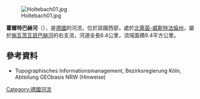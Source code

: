 {{Onesource|time=2020-07-26T02:46:27+00:00}}
{{Coord|51|49|32|N|8|37|2|E|display=title}}
[[Image:Holtebach01.jpg|right]]

'''霍爾特巴赫河'''（{{lang-de|Holtebach}}），是[[德國|德國]]的河流，位於該國西部，處於[[北萊茵-威斯特法倫州|北萊茵-威斯特法倫州]]，屬於[[施瓦茨瓦瑟巴赫河_(埃姆斯河支流)|施瓦茨瓦瑟巴赫河]]的右支流，河道全長6.4公里，流域面積9.4平方公里。

==參考資料==
* Topographisches Informationsmanagement, Bezirksregierung Köln, Abteilung GEObasis NRW (Hinweise)

{{Germany-geo-stub}}
[[Category:德國河流|Category:德國河流]]